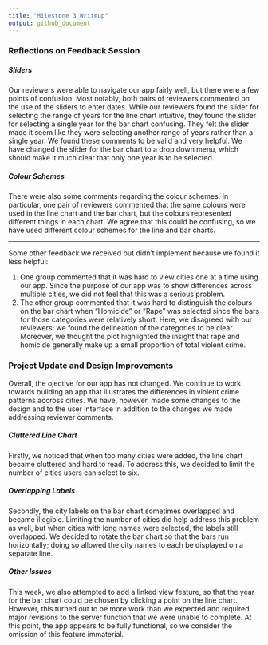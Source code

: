 ```yaml
---
title: "Milestone 3 Writeup"
output: github_document
---
```


### Reflections on Feedback Session  

##### Sliders 

Our reviewers were able to navigate our app fairly well, but there were a few points of confusion. Most notably, both pairs of reviewers commented on the use of the sliders to enter dates. While our reviewers found the slider for selecting the range of years for the line chart intuitive, they found the slider for selecting a single year for the bar chart confusing. They felt the slider made it seem like they were selecting another range of years rather than a single year. We found these comments to be valid and very helpful. We have changed the slider for the bar chart to a drop down menu, which should make it much clear that only one year is to be selected.

##### Colour Schemes

There were also some comments regarding the colour schemes. In particular, one pair of reviewers commented that the same colours were used in the line chart and the bar chart, but the colours represented different things in each chart. We agree that this could be confusing, so we have used different colour schemes for the line and bar charts. 

----
Some other feedback we received but didn't implement because we found it less helpful:

1. One group commented that it was hard to view cities one at a time using our app. Since the purpose of our app was to show differences across multiple cities, we did not feel that this was a serious problem. 
2. The other group commented that it was hard to distinguish the colours on the bar chart when "Homicide" or "Rape" was selected since the bars for those categories were relatively short. Here, we disagreed with our reviewers; we found the delineation of the categories to be clear. Moreover, we thought the plot highlighted the insight that rape and homicide generally make up a small proportion of total violent crime.  

### Project Update and Design Improvements
Overall, the ojective for our app has not changed. We continue to work towards building an app that illustrates the differences in violent crime patterns accross cities. We have, however, made some changes to the design and to the user interface in addition to the changes we made addressing reviewer comments. 

##### Cluttered Line Chart
Firstly, we noticed that when too many cities were added, the line chart became cluttered and hard to read. To address this, we decided to limit the number of cities users can select to six. 

##### Overlapping Labels
Secondly, the city labels on the bar chart sometimes overlapped and became illegible. Limiting the number of cities did help address this problem as well, but when cities with long names were selected, the labels still overlapped. We decided to rotate the bar chart so that the bars run horizontally; doing so allowed the city names to each be displayed on a separate line. 

##### Other Issues
This week, we also attempted to add a linked view feature, so that the year for the bar chart could be chosen by clicking a point on the line chart. However, this turned out to be more work than we expected and required major revisions to the server function that we were unable to complete. At this point, the app appears to be fully functional, so we consider the omission of this feature immaterial.




